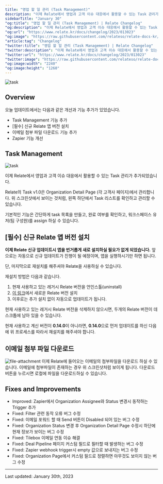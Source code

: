 ```yaml
---
title: "영업 할 일 관리 (Task Management)"
description: "이제 Relate에서 영업과 고객 이슈 대응에서 활용할 수 있는 Task 관리가 추가되었습니다."
sidebarTitle: "January 30"
"og:title": "영업 할 일 관리 (Task Management) | Relate Changelog"
"og:description": "이제 Relate에서 영업과 고객 이슈 대응에서 활용할 수 있는 Task 관리가 추가되었습니다."
"og:url": "https://www.relate.kr/docs/changelog/2023/013023"
"og:image": "https://raw.githubusercontent.com/relateso/relate-docs-kr/main/docs/images/changelog/task.png"
"article:tag": "Changelog"
"twitter:title": "영업 할 일 관리 (Task Management) | Relate Changelog"
"twitter:description": "이제 Relate에서 영업과 고객 이슈 대응에서 활용할 수 있는 Task 관리가 추가되었습니다."
"twitter:url": "https://www.relate.kr/docs/changelog/2023/013023"
"twitter:image": "https://raw.githubusercontent.com/relateso/relate-docs-kr/main/docs/images/changelog/task.png"
"og:image:width": "2240"
"og:image:height": "1260"
---
```


![task](/docs/images/changelog/task.png)

## Overview
오늘 업데이트에서는 다음과 같은 개선과 기능 추가가 있었습니다.
- Task Management 기능 추가
- [필수] 신규 Relate 앱 버전 설치
- 이메일 첨부 파일 다운로드 기능 추가
- Zapier 기능 개선

## Task Management

![task](/docs/images/changelog/task.png)

이제 Relate에서 영업과 고객 이슈 대응에서 활용할 수 있는 Task 관리가 추가되었습니다.

Relate의 Task v1.0은 Organization Detail Page (각 고객사 페이지)에서 관리합니다. 위 스크린샷에서 보이는 것처럼, 왼쪽 하단에서 Task 리스트를 확인하고 관리할 수 있습니다.

기본적인 기능은 간단하게 task 목록을 만들고, 완료 여부를 확인하고, 워크스페이스 유저(팀 구성원)를 assign 하실 수 있습니다.

## [필수] 신규 Relate 앱 버전 설치

**이제 Relate 신규 업데이트시 앱을 번거롭게 새로 설치하실 필요가 없게 되었습니다.** 앞으로는 자동으로 신규 업데이트가 진행이 될 예정이며, 앱을 실행하시기만 하면 됩니다.

단, 마지막으로 재설치를 해주셔야 Relate을 사용하실 수 있습니다.

재설치 방법은 다음과 같습니다.

1. 현재 사용하고 있는 레거시 Relate 버전을 언인스톨(uninstall)
2. [이 링크](https://download.relate.so/)에서 새로운 Relate 버전 설치
3. 이후로는 추가 설치 없이 자동으로 업데이트가 됩니다.

<Warning>현재 사용하고 있는 레거시 Relate 버전을 삭제하지 않으시면, 두개의 Relate 버전이 데스크톱에 남아 있을 수 있습니다.</Warning>

<Warning>현재 사용하고 계신 버전이 **0.14.0**이 아니라면, **0.14.0**으로 먼저 업데이트를 하신 다음에 위 프로세스를 따라서 재설치를 해주셔야 합니다.</Warning>

## 이메일 첨부 파일 다운로드
![file-attachment](/docs/images/changelog/file-attachment.png)
이제 Relate에 들어오는 이메일의 첨부파일을 다운로드 하실 수 있습니다. 이메일에 첨부파일이 존재하는 경우 위 스크린샷처럼 보이게 됩니다. 다운로드 버튼을 누르시면 로컬에 파일을 다운로드하실 수 있습니다.

## Fixes and Improvements
- Improved: Zapier에서 Organization Assignee와 Status 변경시 동작하는 Trigger 추가
- Fixed: Filter 관련 동작 오류 버그 수정
- Fixed: 이메일 포워드 할 때 Send 버튼이 Disabled 되어 있는 버그 수정
- Fixed: Organization Status 변경 후 Organization Detail Page 수정시 하단에 현재 정보가 보이는 버그 수정
- Fixed: Tilebox 이메일 연동 이슈 해결
- Fixed: Deal Pipeline 페이지 커스텀 필드로 필터할 때 발생하는 버그 수정
- Fixed: Zapier webhook trigger시 empty 값으로 보내지는 버그 수정
- Fixed: Organization Page에서 커스텀 필드로 정렬하면 아무것도 보이지 않는 버그 수정

---

Last updated: January 30th, 2023
